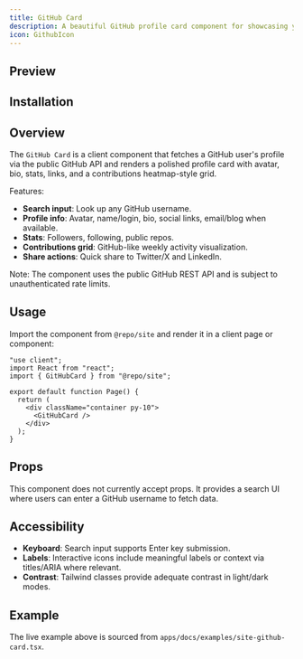```yaml
---
title: GitHub Card
description: A beautiful GitHub profile card component for showcasing your GitHub profile.
icon: GithubIcon
---
```


## Preview

<Preview path="site-github-card" />

## Installation

<Installer packageName="site-github-card" />

## Overview

The `GitHub Card` is a client component that fetches a GitHub user's profile via the public GitHub API and renders a polished profile card with avatar, bio, stats, links, and a contributions heatmap-style grid.

Features:

- __Search input__: Look up any GitHub username.
- __Profile info__: Avatar, name/login, bio, social links, email/blog when available.
- __Stats__: Followers, following, public repos.
- __Contributions grid__: GitHub-like weekly activity visualization.
- __Share actions__: Quick share to Twitter/X and LinkedIn.

Note: The component uses the public GitHub REST API and is subject to unauthenticated rate limits.

## Usage

Import the component from `@repo/site` and render it in a client page or component:

```tsx
"use client";
import React from "react";
import { GitHubCard } from "@repo/site";

export default function Page() {
  return (
    <div className="container py-10">
      <GitHubCard />
    </div>
  );
}
```

## Props

This component does not currently accept props. It provides a search UI where users can enter a GitHub username to fetch data.

## Accessibility

- __Keyboard__: Search input supports Enter key submission.
- __Labels__: Interactive icons include meaningful labels or context via titles/ARIA where relevant.
- __Contrast__: Tailwind classes provide adequate contrast in light/dark modes.

## Example

The live example above is sourced from `apps/docs/examples/site-github-card.tsx`.